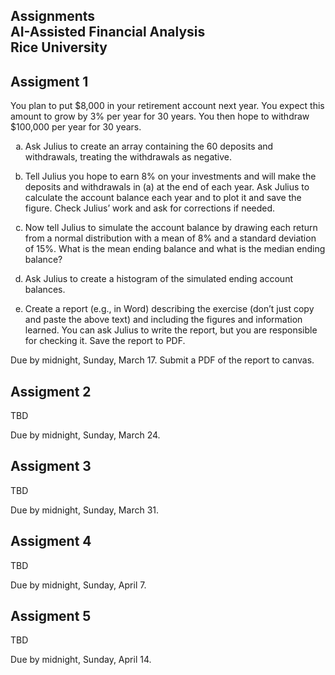 ## Assignments<br>AI-Assisted Financial Analysis<br>Rice University

::: {.callout-note appearance="default" icon="false"}
# Assigment 1

You plan to put $8,000 in your retirement account next year.  You expect this amount to grow by 3% per year for 30 years.  You then hope to withdraw $100,000 per year for 30 years.  

(a) Ask Julius to create an array containing the 60 deposits and withdrawals, treating the withdrawals as negative.

(b) Tell Julius you hope to earn 8% on your investments and will make the deposits and withdrawals in (a) at the end of each year.  Ask Julius to calculate the account balance each year and to plot it and save the figure.  Check Julius' work and ask for corrections if needed.

(c) Now tell Julius to simulate the account balance by drawing each return from a normal distribution with a mean of 8% and a standard deviation of 15%.  What is the mean ending balance and what is the median ending balance?

(d) Ask Julius to create a histogram of the simulated ending account balances.

(e) Create a report (e.g., in Word) describing the exercise (don't just copy and paste the above text) and including the figures and information learned.  You can ask Julius to write the report, but you are responsible for checking it.  Save the report to PDF.

Due by midnight, Sunday, March 17.  Submit a PDF of the report to canvas.  
:::

::: {.callout-note appearance="default" icon="false"}
# Assigment 2

TBD

Due by midnight, Sunday, March 24.  
:::

::: {.callout-note appearance="default" icon="false"}
# Assigment 3

TBD

Due by midnight, Sunday, March 31.  
:::

::: {.callout-note appearance="default" icon="false"}
# Assigment 4

TBD

Due by midnight, Sunday, April 7.  
:::


::: {.callout-note appearance="default" icon="false"}
# Assigment 5

TBD

Due by midnight, Sunday, April 14.  
:::